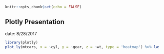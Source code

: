 
```r
knitr::opts_chunk$set(echo = FALSE)
```

## Plotly Presentation
date: 8/28/2017

```r
library(plotly)
plot_ly(mtcars, x = ~cyl, y = ~gear, z = ~wt, type = 'heatmap') %>% layout(title = "MPG by Gears and Wt", yaxis = list(dtick = 1))
```

